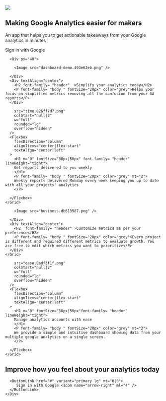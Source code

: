 
<Section py="8|12|16|24">
  <Container>
    <Grid col="1|2" gap="8|12|16" alignItems="center">
      <Image
        d={["none","flex" ]}
        src="splash-screen-banner.889f1fae.png"
        colStart="null|2"
        w="full"
        rounded="lg"
        overflow="hidden"
      />
      <Flexbox
        flexDirection="column"
        alignItems="center|flex-start"
        textAlign="center|left"
      >
        <H1 m="0" fontSize="30px|50px" font-family= "header" lineHeight="tight">
          Making Google Analytics easier for makers
        </H1>
        <P fontSize="20px" color="grey" font-family= "body " mt="2">
        An app that helps you to get actionable takeaways from your Google analytics in minutes
        </P>
        <ButtonLink  href="#" variant="primary">
          Sign in with Google
          <Icon name="arrow-right" ml="4" />
        </ButtonLink>
      </Flexbox>
    </Grid>
  </Container>
</Section>


<Section bg ="muted" py="8|12|16|24">
  <Container>
    
      <Div px="40">
        
        <Image src="dashboard-demo.493e62eb.png" />
        
      </Div>
      <Div textAlign="center">
        <H2 font-family= "header"  >Simplify your analytics today</H2>
        <P font-family= "body " fontSize="20px" color="grey">Helps your focus on simplified metrics removing all the confusion from your GA reports</P>
      </Div>
    
  </Container>
</Section>

<Section py="8|12|16|24">
  <Container>
    <Grid col="1|2" gap="8|12|16" alignItems="center">
      <Image
        
        src="time.026ff7d7.png"
        colStart="null|2"
        w="full"
        rounded="lg"
        overflow="hidden"
      />
      <Flexbox
        flexDirection="column"
        alignItems="center|flex-start"
        textAlign="center|left"
      >
        <H1 m="0" fontSize="30px|50px" font-family= "header"  lineHeight="tight">
        Get reports delivered to you weekly
        </H1>
        <P font-family= "body " fontSize="20px" color="grey" mt="2">
        Weekly reports delivered Monday every week keeping you up to date with all your projects' analytics
        </P>
        
      </Flexbox>
    </Grid>
  </Container>
</Section>

<Section bg ="muted" py="8|12|16|24">
  <Container>
    <Grid col="1|2" gap="8|12|16">
      <Div>
        
        <Image src="business.db613987.png" />
        
      </Div>
      <Div textAlign="center">
        <H2  font-family= "header" >Customize metrics as per your preference</H2>
        <P font-family= "body " fontSize="20px" color="grey">Every project is different and required different metrics to evaluate growth. You are free to edit which metrics you want to prioritize</P>
      </Div>
    </Grid>
  </Container>
</Section>

<Section py="8|12|16|24">
  <Container>
    <Grid col="1|2" gap="8|12|16" alignItems="center">
      <Image
        
        src="ease.0edf3f1f.png"
        colStart="null|2"
        w="full"
        rounded="lg"
        overflow="hidden"
      />
      <Flexbox
        flexDirection="column"
        alignItems="center|flex-start"
        textAlign="center|left"
      >
        <H1 m="0" fontSize="30px|50px"font-family= "header"  lineHeight="tight">
        Manage analytics accounts with ease
        </H1>
        <P font-family= "body " fontSize="20px" color="grey" mt="2">
        We provide a simple and intuitive dashboard showing data from your multiple google analytics on a single screen.
        </P>
        
      </Flexbox>
    </Grid>
  </Container>
</Section>

<Section py="8|12|16|24" bg="muted">
  <Container>
    <Div textAlign="center">
      <H2 px="2|200" py="5" font-family="cursive"fontSize="4xl|5xl" m="0">
      Improve how you feel about your analytics today
      </H2>
      
      <ButtonLink href="#" variant="primary lg" mt="6|0">
         Sign in with Google <Icon name="arrow-right" ml="4" />
      </ButtonLink>
    </Div>
  </Container>
</Section>